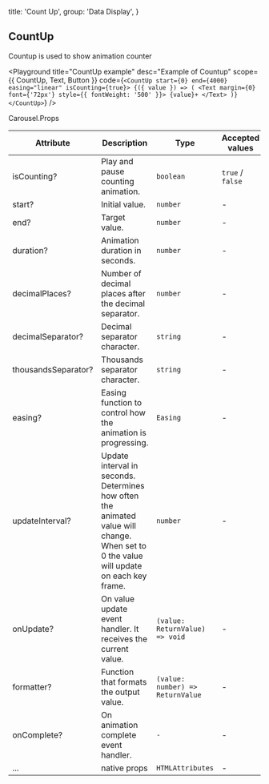 
  title: 'Count Up',
  group: 'Data Display',
}

## CountUp

Countup is used to show animation counter

<Playground
  title="CountUp example"
  desc="Example of Countup"
  scope={{ CountUp, Text, Button }}
  code={`
<CountUp start={0} end={4000} easing="linear" isCounting={true}>
  {({ value }) => (
    <Text margin={0} font={'72px'} style={{ fontWeight: '500' }}>
      {value}+
    </Text>
  )}
</CountUp>
`}
/>

<Attributes edit="/pages/components/carousel.mdx">
<Attributes.Title>Carousel.Props</Attributes.Title>

| Attribute           | Description                                                                                                                             | Type                             | Accepted values  | Default       |
| ------------------- | --------------------------------------------------------------------------------------------------------------------------------------- | -------------------------------- | ---------------- | ------------- |
| isCounting?         | Play and pause counting animation.                                                                                                      | `boolean`                        | `true` / `false` | `false`       |
| start?              | Initial value.                                                                                                                          | `number`                         | -                | `0`           |
| end?                | Target value.                                                                                                                           | `number`                         | -                | -             |
| duration?           | Animation duration in seconds.                                                                                                          | `number`                         | -                | `2`           |
| decimalPlaces?      | Number of decimal places after the decimal separator.                                                                                   | `number`                         | -                | `0`           |
| decimalSeparator?   | Decimal separator character.                                                                                                            | `string`                         | -                | `.`           |
| thousandsSeparator? | Thousands separator character.                                                                                                          | `string`                         | -                | -             |
| easing?             | Easing function to control how the animation is progressing.                                                                            | `Easing`                         | -                | `easeOutExpo` |
| updateInterval?     | Update interval in seconds. Determines how often the animated value will change. When set to 0 the value will update on each key frame. | `number`                         | -                | `0`           |
| onUpdate?           | On value update event handler. It receives the current value.                                                                           | `(value: ReturnValue) => void`   | -                | -             |
| formatter?          | Function that formats the output value.                                                                                                 | `(value: number) => ReturnValue` | -                | -             |
| onComplete?         | On animation complete event handler.                                                                                                    | `-`                              | -                | -             |
| ...                 | native props                                                                                                                            | `HTMLAttributes`                 | -                | -             |

</Attributes>
